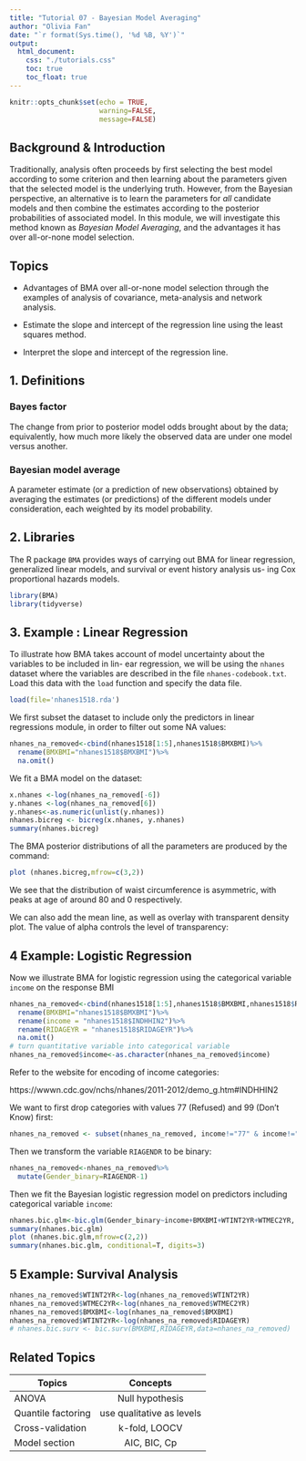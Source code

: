 ```yaml
---
title: "Tutorial 07 - Bayesian Model Averaging"
author: "Olivia Fan"
date: "`r format(Sys.time(), '%d %B, %Y')`"
output:
  html_document:
    css: "./tutorials.css"
    toc: true
    toc_float: true
---
```


<!-- Setup -->

```r
knitr::opts_chunk$set(echo = TRUE,
                      warning=FALSE,
                      message=FALSE)
```

## Background & Introduction 

Traditionally, analysis often proceeds by first selecting the best model according to some criterion and then learning about the parameters given that the selected model is the underlying truth. However, from the Bayesian perspective, an alternative is to learn the parameters for *all* candidate models and then combine the estimates according to the posterior probabilities of associated model. In this module, we will investigate this method known as *Bayesian Model Averaging*, and the advantages it has over all-or-none model selection. 

## Topics 

- Advantages of BMA over all-or-none model selection through the examples of analysis of covariance, meta-analysis and network analysis.

- Estimate the slope and intercept of the regression line using the least squares method.

- Interpret the slope and intercept of the regression line.

## 1. Definitions

### Bayes factor
The change from prior to posterior model odds brought about by the data; equivalently, how much more likely the observed data are under one model versus another.

### Bayesian model average
A parameter estimate (or a prediction of new observations) obtained by averaging the estimates (or predictions) of the different models under consideration, each weighted by its model probability.

## 2. Libraries

The R package `BMA` provides ways of carrying out BMA for linear regression, generalized linear models, and survival or event history analysis us- ing Cox proportional hazards models.

```r
library(BMA)
library(tidyverse)
```

## 3. Example : Linear Regression

To illustrate how BMA takes account of model uncertainty about the variables to be included in lin- ear regression, we will be using the ``nhanes`` dataset where the variables are described in the file `nhanes-codebook.txt`. Load this data with the `load` function and specify the data file. 

```r
load(file='nhanes1518.rda')
```

<!-- Experimentation with UScrime data: -->

<!-- ```{r} -->
<!-- UScrime<- MASS::UScrime -->
<!-- x.crime<- UScrime[,-16] -->
<!-- y.crime<- log(UScrime[,16]) -->
<!-- x.crime[,-2]<- log(x.crime[,-2]) -->
<!-- crime.bicreg <- bicreg(x.crime, y.crime) -->
<!-- summary (crime.bicreg, digits=2) -->
<!-- ``` -->

We first subset the dataset to include only the predictors in linear regressions module, in order to filter out some NA values:

```r
nhanes_na_removed<-cbind(nhanes1518[1:5],nhanes1518$BMXBMI)%>%
  rename(BMXBMI="nhanes1518$BMXBMI")%>%
  na.omit()
```

We fit a BMA model on the dataset:

```r
x.nhanes <-log(nhanes_na_removed[-6])
y.nhanes <-log(nhanes_na_removed[6])
y.nhanes<-as.numeric(unlist(y.nhanes))
nhanes.bicreg <- bicreg(x.nhanes, y.nhanes)
summary(nhanes.bicreg)
```


The BMA posterior distributions of all the parameters are produced by the command:

```r
plot (nhanes.bicreg,mfrow=c(3,2))
```


We see that the distribution of waist circumference is asymmetric, with peaks at age of around 80 and 0 respectively.

We can also add the mean line, as well as overlay with transparent density plot. The value of alpha controls the level of transparency:

## 4 Example: Logistic Regression

Now we illustrate BMA for logistic regression using the categorical variable `income` on the response BMI

```r
nhanes_na_removed<-cbind(nhanes1518[1:5],nhanes1518$BMXBMI,nhanes1518$RIDAGEYR,nhanes1518$INDHHIN2)%>%
  rename(BMXBMI="nhanes1518$BMXBMI")%>%
  rename(income = "nhanes1518$INDHHIN2")%>%
  rename(RIDAGEYR = "nhanes1518$RIDAGEYR")%>%
  na.omit()
# turn quantitative variable into categorical variable
nhanes_na_removed$income<-as.character(nhanes_na_removed$income)
```

Refer to the website for encoding of income categories:

https://wwwn.cdc.gov/nchs/nhanes/2011-2012/demo_g.htm#INDHHIN2

We want to first drop categories with values 77 (Refused) and 99 (Don't Know) first:
```r
nhanes_na_removed <- subset(nhanes_na_removed, income!="77" & income!="99")
```

Then we transform the variable `RIAGENDR` to be binary:
```r
nhanes_na_removed<-nhanes_na_removed%>%
  mutate(Gender_binary=RIAGENDR-1)
```

Then we fit the Bayesian logistic regression model on predictors including categorical variable `income`:

```r
nhanes.bic.glm<-bic.glm(Gender_binary~income+BMXBMI+WTINT2YR+WTMEC2YR, data=nhanes_na_removed, glm.family="binomial")
summary(nhanes.bic.glm)
plot (nhanes.bic.glm,mfrow=c(2,2))
summary(nhanes.bic.glm, conditional=T, digits=3)
```


## 5 Example: Survival Analysis

```r
nhanes_na_removed$WTINT2YR<-log(nhanes_na_removed$WTINT2YR)
nhanes_na_removed$WTMEC2YR<-log(nhanes_na_removed$WTMEC2YR)
nhanes_na_removed$BMXBMI<-log(nhanes_na_removed$BMXBMI)
nhanes_na_removed$WTINT2YR<-log(nhanes_na_removed$RIDAGEYR)
# nhanes.bic.surv <- bic.surv(BMXBMI,RIDAGEYR,data=nhanes_na_removed)
```


## Related Topics

| **Topics** | **Concepts** |
|-------------------------------------------------------------|:--:|
| ANOVA | Null hypothesis |
| Quantile factoring | use qualitative  as levels |
| Cross-validation 	|  k-fold, LOOCV	|
| Model section 	|  AIC, BIC, Cp	|

